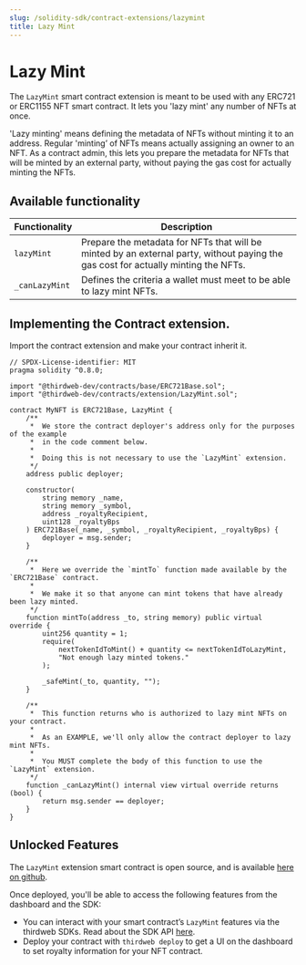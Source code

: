 ---
slug: /solidity-sdk/contract-extensions/lazymint
title: Lazy Mint
---

# Lazy Mint

The `LazyMint` smart contract extension is meant to be used with any ERC721 or ERC1155 NFT smart contract. It lets you 'lazy mint' any number of NFTs at once.

'Lazy minting' means defining the metadata of NFTs without minting it to an address. Regular 'minting’ of NFTs means actually assigning an owner to an NFT. As a contract admin, this lets you prepare the metadata for NFTs that will be minted by an external party, without paying the gas cost for actually minting the NFTs.

## Available functionality

| Functionality  | Description                                                                                                                        |
| -------------- | ---------------------------------------------------------------------------------------------------------------------------------- |
| `lazyMint`     | Prepare the metadata for NFTs that will be minted by an external party, without paying the gas cost for actually minting the NFTs. |
| `_canLazyMint` | Defines the criteria a wallet must meet to be able to lazy mint NFTs.                                                              |

## Implementing the Contract extension.

Import the contract extension and make your contract inherit it.

```solidity
// SPDX-License-identifier: MIT
pragma solidity ^0.8.0;

import "@thirdweb-dev/contracts/base/ERC721Base.sol";
import "@thirdweb-dev/contracts/extension/LazyMint.sol";

contract MyNFT is ERC721Base, LazyMint {
    /**
     *  We store the contract deployer's address only for the purposes of the example
     *  in the code comment below.
     *
     *  Doing this is not necessary to use the `LazyMint` extension.
     */
    address public deployer;

    constructor(
        string memory _name,
        string memory _symbol,
        address _royaltyRecipient,
        uint128 _royaltyBps
    ) ERC721Base(_name, _symbol, _royaltyRecipient, _royaltyBps) {
        deployer = msg.sender;
    }

    /**
     *  Here we override the `mintTo` function made available by the `ERC721Base` contract.
     *
     *  We make it so that anyone can mint tokens that have already been lazy minted.
     */
    function mintTo(address _to, string memory) public virtual override {
        uint256 quantity = 1;
        require(
            nextTokenIdToMint() + quantity <= nextTokenIdToLazyMint,
            "Not enough lazy minted tokens."
        );

        _safeMint(_to, quantity, "");
    }

    /**
     *  This function returns who is authorized to lazy mint NFTs on your contract.
     *
     *  As an EXAMPLE, we'll only allow the contract deployer to lazy mint NFTs.
     *
     *  You MUST complete the body of this function to use the `LazyMint` extension.
     */
    function _canLazyMint() internal view virtual override returns (bool) {
        return msg.sender == deployer;
    }
}
```

## Unlocked Features

The `LazyMint` extension smart contract is open source, and is available [here on github](https://github.com/thirdweb-dev/contracts/blob/main/contracts/extension/Royalty.sol).

Once deployed, you'll be able to access the following features from the dashboard and the SDK:

- You can interact with your smart contract’s `LazyMint` features via the thirdweb SDKs. Read about the SDK API [here](https://portal.thirdweb.com/typescript/sdk.contractroyalty).
- Deploy your contract with `thirdweb deploy` to get a UI on the dashboard to set royalty information for your NFT contract.

